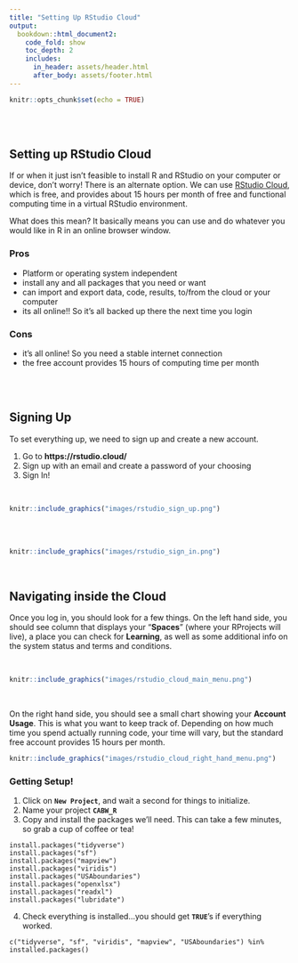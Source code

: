 ```yaml
---
title: "Setting Up RStudio Cloud"
output: 
  bookdown::html_document2:
    code_fold: show
    toc_depth: 2
    includes:
      in_header: assets/header.html
      after_body: assets/footer.html
---
```


```r
knitr::opts_chunk$set(echo = TRUE)
```

<style>
  .title{
    display: none;
  }
</style>

<br>
<br>

## Setting up RStudio Cloud

If or when it just isn't feasible to install R and RStudio on your computer or device, don't worry! There is an alternate option. We can use [RStudio Cloud](https://rstudio.cloud/), which is free, and provides about 15 hours per month of free and functional computing time in a virtual RStudio environment.

What does this mean? It basically means you can use and do whatever you would like in R in an online browser window.

### Pros {.unlisted .unnumbered}

 - Platform or operating system independent
 - install any and all packages that you need or want
 - can import and export data, code, results, to/from the cloud or your computer
 - its all online!! So it's all backed up there the next time you login
 
### Cons {.unlisted .unnumbered}

 - it's all online! So you need a stable internet connection
 - the free account provides 15 hours of computing time per month
 
<br><br>
 
## Signing Up

To set everything up, we need to sign up and create a new account.

 1. Go to **https://rstudio.cloud/**
 2. Sign up with an email and create a password of your choosing
 3. Sign In!
 
 <br>
 
```r

knitr::include_graphics("images/rstudio_sign_up.png")

```
 <br><br>
```r

knitr::include_graphics("images/rstudio_sign_in.png")

```

<br>

## Navigating inside the Cloud 

Once you log in, you should look for a few things. On the left hand side, you should see column that displays your "**Spaces**" (where your RProjects will live), a place you can check for **Learning**, as well as some additional info on the system status and terms and conditions.

<br>

```r

knitr::include_graphics("images/rstudio_cloud_main_menu.png")

```

<br>

On the right hand side, you should see a small chart showing your **Account Usage**. This is what you want to keep track of. Depending on how much time you spend actually running code, your time will vary, but the standard free account provides 15 hours per month. 

```r

knitr::include_graphics("images/rstudio_cloud_right_hand_menu.png")

```


### **Getting Setup!**

1. Click on **`New Project`**, and wait a second for things to initialize.
2. Name your project **`CABW_R`**
3. Copy and install the packages we'll need. This can take a few minutes, so grab a cup of coffee or tea!

```
install.packages("tidyverse")
install.packages("sf")
install.packages("mapview")
install.packages("viridis")
install.packages("USAboundaries")
install.packages("openxlsx")
install.packages("readxl")
install.packages("lubridate")
```

4. Check everything is installed...you should get **`TRUE`**'s if everything worked.

```
c("tidyverse", "sf", "viridis", "mapview", "USAboundaries") %in% installed.packages()
```
